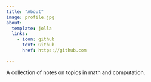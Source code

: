 ```yaml
---
title: "About"
image: profile.jpg
about:
  template: jolla
  links:
    - icon: github
      text: Github
      href: https://github.com

---
```


A collection of notes on topics in math and computation.

